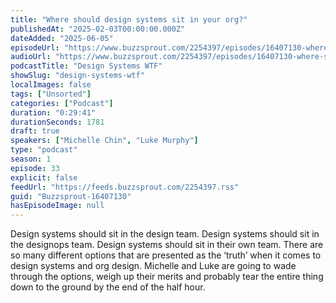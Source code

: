 ```yaml
---
title: "Where should design systems sit in your org?"
publishedAt: "2025-02-03T00:00:00.000Z"
dateAdded: "2025-06-05"
episodeUrl: "https://www.buzzsprout.com/2254397/episodes/16407130-where-should-design-systems-sit-in-your-org.mp3"
audioUrl: "https://www.buzzsprout.com/2254397/episodes/16407130-where-should-design-systems-sit-in-your-org.mp3"
podcastTitle: "Design Systems WTF"
showSlug: "design-systems-wtf"
localImages: false
tags: ["Unsorted"]
categories: ["Podcast"]
duration: "0:29:41"
durationSeconds: 1781
draft: true
speakers: ["Michelle Chin", "Luke Murphy"]
type: "podcast"
season: 1
episode: 33
explicit: false
feedUrl: "https://feeds.buzzsprout.com/2254397.rss"
guid: "Buzzsprout-16407130"
hasEpisodeImage: null
---
```

Design systems should sit in the design team. Design systems should sit in the designops team. Design systems should sit in their own team. There are so many different options that are presented as the ‘truth’ when it comes to design systems and org design. Michelle and Luke are going to wade through the options, weigh up their merits and probably tear the entire thing down to the ground by the end of the half hour.
